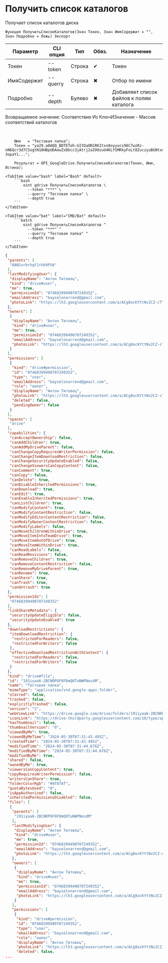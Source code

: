 ﻿---
sidebar_position: 2
description: Получить список каталогов и другие функции для работы с Google Drive в Открытом пакете интеграций - бесплатной open-source библиотеке интеграций для 1С:Предприятие 8, OneScript и CLI
keywords: [1C, 1С, 1С:Предприятие, 1С:Предприятие 8.3, API, Интеграция, Сервисы, Обмен, OneScript, CLI, Google Drive]
---


# Получить список каталогов
 Получает список каталогов диска



`Функция ПолучитьСписокКаталогов(Знач Токен, Знач ИмяСодержит = "", Знач Подробно = Ложь) Экспорт`

  | Параметр | CLI опция | Тип | Обяз. | Назначение |
  |-|-|-|-|-|
  | Токен | --token | Строка | &#x2714; | Токен |
  | ИмяСодержит | --querry | Строка | &#x2716; | Отбор по имени |
  | Подробно | --depth | Булево | &#x2716; | Добавляет список файлов к полям каталога |

  
  Возвращаемое значение:   Соответствие Из КлючИЗначение - Массив соответствий каталогов

<br/>



```bsl title="Пример использования для 1С:Предприятие/OneScript"
    Имя   = "Тестовая папка";
    Токен = "ya29.a0AQQ_BDTEToh-GItDaON1RKItxn8oyyucs96C7wzRz-nN6Qcr3d7C5ogtN18HBpUDAewZxDbcc3jAtrj2aIO0zuU4KLYSMRkyFoLt8ZuczyuBGNtxdl-3opaY1...";

    Результат = OPI_GoogleDrive.ПолучитьСписокКаталогов(Токен, Имя, Истина);
```
    

 <Tabs>
  
    <TabItem value="bash" label="Bash" default>
        ```bash
            oint gdrive ПолучитьСписокКаталогов \
              --token "***" \
              --querry "Тестовая папка" \
              --depth true
        ```
    </TabItem>
  
    <TabItem value="bat" label="CMD/Bat" default>
        ```batch
            oint gdrive ПолучитьСписокКаталогов ^
              --token "***" ^
              --querry "Тестовая папка" ^
              --depth true
        ```
    </TabItem>
</Tabs>


```json title="Результат"
{
 "parents": [
  "0AN2vrbrhqfJrUk9PVA"
 ],
 "lastModifyingUser": {
  "displayName": "Антон Титовец",
  "kind": "drive#user",
  "me": true,
  "permissionId": "07468399490707249352",
  "emailAddress": "bayselonarrend@gmail.com",
  "photoLink": "https://lh3.googleusercontent.com/a/ACg8ocKYttNv2CZ-cTTuE90Zmht_PwnGc0YnjM1IUllXsTVORfZFVPU=s64"
 },
 "owners": [
  {
   "displayName": "Антон Титовец",
   "kind": "drive#user",
   "me": true,
   "permissionId": "07468399490707249352",
   "emailAddress": "bayselonarrend@gmail.com",
   "photoLink": "https://lh3.googleusercontent.com/a/ACg8ocKYttNv2CZ-cTTuE90Zmht_PwnGc0YnjM1IUllXsTVORfZFVPU=s64"
  }
 ],
 "permissions": [
  {
   "kind": "drive#permission",
   "id": "07468399490707249352",
   "type": "user",
   "emailAddress": "bayselonarrend@gmail.com",
   "role": "owner",
   "displayName": "Антон Титовец",
   "photoLink": "https://lh3.googleusercontent.com/a/ACg8ocKYttNv2CZ-cTTuE90Zmht_PwnGc0YnjM1IUllXsTVORfZFVPU=s64",
   "deleted": false,
   "pendingOwner": false
  }
 ],
 "spaces": [
  "drive"
 ],
 "capabilities": {
  "canAcceptOwnership": false,
  "canAddChildren": true,
  "canAddMyDriveParent": false,
  "canChangeCopyRequiresWriterPermission": false,
  "canChangeItemDownloadRestriction": false,
  "canChangeSecurityUpdateEnabled": false,
  "canChangeViewersCanCopyContent": false,
  "canComment": true,
  "canCopy": false,
  "canDelete": true,
  "canDisableInheritedPermissions": true,
  "canDownload": true,
  "canEdit": true,
  "canEnableInheritedPermissions": true,
  "canListChildren": true,
  "canModifyContent": true,
  "canModifyContentRestriction": false,
  "canModifyEditorContentRestriction": false,
  "canModifyOwnerContentRestriction": false,
  "canModifyLabels": false,
  "canMoveChildrenWithinDrive": true,
  "canMoveItemIntoTeamDrive": true,
  "canMoveItemOutOfDrive": true,
  "canMoveItemWithinDrive": true,
  "canReadLabels": false,
  "canReadRevisions": false,
  "canRemoveChildren": true,
  "canRemoveContentRestriction": false,
  "canRemoveMyDriveParent": true,
  "canRename": true,
  "canShare": true,
  "canTrash": true,
  "canUntrash": true
 },
 "permissionIds": [
  "07468399490707249352"
 ],
 "linkShareMetadata": {
  "securityUpdateEligible": false,
  "securityUpdateEnabled": true
 },
 "downloadRestrictions": {
  "itemDownloadRestriction": {
   "restrictedForReaders": false,
   "restrictedForWriters": false
  },
  "effectiveDownloadRestrictionWithContext": {
   "restrictedForReaders": false,
   "restrictedForWriters": false
  }
 },
 "kind": "drive#file",
 "id": "191iyaa6-2BCNRPOF0F8mQ0TuNWPNesdM",
 "name": "Тестовая папка",
 "mimeType": "application/vnd.google-apps.folder",
 "starred": false,
 "trashed": false,
 "explicitlyTrashed": false,
 "version": "2",
 "webViewLink": "https://drive.google.com/drive/folders/191iyaa6-2BCNRPOF0F8mQ0TuNWPNesdM",
 "iconLink": "https://drive-thirdparty.googleusercontent.com/16/type/application/vnd.google-apps.folder",
 "hasThumbnail": false,
 "thumbnailVersion": "0",
 "viewedByMe": true,
 "viewedByMeTime": "2024-05-30T07:31:43.495Z",
 "createdTime": "2024-05-30T07:31:43.495Z",
 "modifiedTime": "2024-05-30T07:31:44.676Z",
 "modifiedByMeTime": "2024-05-30T07:31:44.676Z",
 "modifiedByMe": true,
 "shared": false,
 "ownedByMe": true,
 "viewersCanCopyContent": true,
 "copyRequiresWriterPermission": false,
 "writersCanShare": true,
 "folderColorRgb": "#8f8f8f",
 "quotaBytesUsed": "0",
 "isAppAuthorized": false,
 "inheritedPermissionsDisabled": false,
 "files": [
  {
   "parents": [
    "191iyaa6-2BCNRPOF0F8mQ0TuNWPNesdM"
   ],
   "lastModifyingUser": {
    "displayName": "Антон Титовец",
    "kind": "drive#user",
    "me": true,
    "permissionId": "07468399490707249352",
    "emailAddress": "bayselonarrend@gmail.com",
    "photoLink": "https://lh3.googleusercontent.com/a/ACg8ocKYttNv2CZ-cTTuE90Zmht_PwnGc0YnjM1IUllXsTVORfZFVPU=s64"
   },
   "owners": [
    {
     "displayName": "Антон Титовец",
     "kind": "drive#user",
     "me": true,
     "permissionId": "07468399490707249352",
     "emailAddress": "bayselonarrend@gmail.com",
     "photoLink": "https://lh3.googleusercontent.com/a/ACg8ocKYttNv2CZ-cTTuE90Zmht_PwnGc0YnjM1IUllXsTVORfZFVPU=s64"
    }
   ],
   "permissions": [
    {
     "kind": "drive#permission",
     "id": "07468399490707249352",
     "type": "user",
     "emailAddress": "bayselonarrend@gmail.com",
     "role": "owner",
     "displayName": "Антон Титовец",
     "photoLink": "https://lh3.googleusercontent.com/a/ACg8ocKYttNv2CZ-cTTuE90Zmht_PwnGc0YnjM1IUllXsTVORfZFVPU=s64",
     "deleted": false,
...
```
